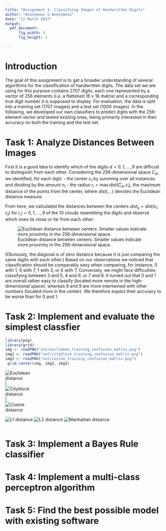 ```yaml
---
title: "Assignment 1: Classifying Images of Handwritten Digits"
author: "Anonymous & Anonymous"
date: "12 March 2017"
output: 
  pdf_document:
      fig_width: 4
      fig_height: 3

---
```


# Introduction

The goal of this assignment is to get a broader understanding of several algorithms for the classification of handwritten digits. The data set we are using for this purpose contains 2707 digits, each one represented by a vector of 256 elements (i.e. a flattened 16 x 16 matrix) and a corresponding true digit number it is supposed to display. For evaluation, the data is split into a training set (1707 images) and a test set (1000 images). In the following, we developed our own classifiers to predict digits with the 256-element vector and tested existing ones, being primarily interested in their accuracy on both the training and the test set. 

# Task 1: Analyze Distances Between Images

First it is a good idea to identify which of the digits $d = 0, 1, ..., 9$ are difficult to distinguish from each other. Considering the 256-dimensional space $C_d$, we identified, for each digit: 
- the center $c_i$ by summing over all instances and dividing by the amount $n_i$ 
- the radius $r_i = \max{dist(C_d, c_i)}$, the maximum distance of the points from the center, where $dist(.,.)$ denotes the Euclidean distance measure.

From here, we calculated the distances between the centers $dist_{ij} = dist(c_i, c_j)$ for $i, j = 0, 1, ..., 9$ of the 10 clouds resembling the digits and observe which ones lie close or far from each other: 

![Euclidean distance between centers. Smaller values indicate more proximity in the 256-dimensional space.](out/euclidean_digit-dists.png)

(Obviously, the diagonal is of zero distance because it is just comparing the same digits with each other.) Based on our observations we noticed that classification should be comparably easy when comparing, for instance, 0 with 1, 0 with 7, 1 with 3, or 6 with 7. Conversely, we might face difficulties classifying between 3 and 5, 4 and 9, or 7 and 9. It turned out that 0 and 1 are overall rather easy to classify (located more remote in the high-dimensional space), whereas 8 and 9 are more intertwined with other numbers (located more in the center). We therefore expect their accuracy to be worse than for 0 and 1.

# Task 2: Implement and evaluate the simplest classfier

```r
library(png)
library(grid)
img <- readPNG("out/euclidean_training_confusion_matrix.png")
img2 <- readPNG("out/cityblock_training_confusion_matrix.png")
img3 <- readPNG("out/cosine_training_confusion_matrix.png")
 grid.raster(img, img2, img3)
```


<div style="width:100px; height=70px">
![Euclidean distance](out/euclidean_training_confusion_matrix.png) | ![Cityblock distance](out/cityblock_training_confusion_matrix.png) | ![Cosine distance](out/cosine_training_confusion_matrix.png)
</div>



![L1 distance](out/l1_training_confusion_matrix.png) ![L2 distance](out/l2_training_confusion_matrix.png) ![Manhattan distance](out/manhattan_training_confusion_matrix.png)

```r

```


# Task 3: Implement a Bayes Rule classifier


# Task 4: Implement a multi-class perceptron algorithm
 


# Task 5: Find the best possible model with existing software
